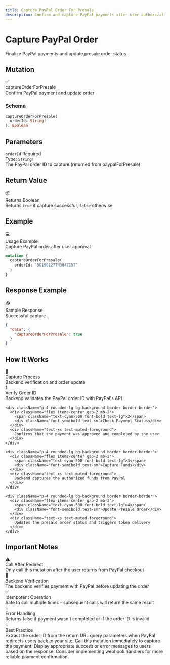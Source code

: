 ```yaml
---
title: Capture PayPal Order For Presale
description: Confirm and capture PayPal payments after user authorization
---
```



<div className="relative overflow-hidden rounded-2xl bg-gradient-to-br from-rose-500 via-pink-600 to-fuchsia-700 p-8 mb-8">
  <div className="relative z-10">
    <h1 className="text-4xl md:text-5xl font-bold mb-4 text-white">
      Capture PayPal Order
    </h1>
    <p className="text-xl text-white/90 mb-6">
      Finalize PayPal payments and update presale order status
    </p>
  </div>
  <div className="absolute top-0 right-0 w-96 h-96 bg-white/10 rounded-full blur-3xl"></div>
  <div className="absolute bottom-0 left-0 w-96 h-96 bg-white/5 rounded-full blur-3xl"></div>
</div>

## Mutation

<div className="rounded-xl border border-rose-500/30 bg-gradient-to-br from-rose-500/10 to-rose-500/5 p-6 my-6">
  <div className="flex items-center gap-3 mb-4">
    <span className="text-2xl">✅</span>
    <div>
      <div className="font-bold text-lg">captureOrderForPresale</div>
      <div className="text-sm text-muted-foreground">Confirm PayPal payment and update order</div>
    </div>
  </div>

  ### Schema

  ```graphql
  captureOrderForPresale(
    orderId: String!
  ): Boolean
  ```
</div>

## Parameters

<div className="space-y-4 my-6">
  <div className="p-5 rounded-lg border border-border bg-muted/30">
    <div className="flex items-center gap-2 mb-2">
      <code className="bg-rose-500/20 text-rose-500 px-2 py-0.5 rounded font-mono text-sm">orderId</code>
      <span className="text-xs bg-red-500/20 text-red-500 px-2 py-0.5 rounded font-semibold">Required</span>
    </div>
    <div className="text-sm">
      <div className="font-semibold mb-1">Type: <code className="bg-muted px-1 rounded">String!</code></div>
      <div className="text-muted-foreground">The PayPal order ID to capture (returned from paypalForPresale)</div>
    </div>
  </div>
</div>

## Return Value

<div className="p-5 rounded-lg border border-green-500/30 bg-green-500/10 my-6">
  <div className="flex items-center gap-2 mb-2">
    <span className="text-lg">📦</span>
    <div className="font-bold">Returns Boolean</div>
  </div>
  <div className="text-sm text-muted-foreground">
    Returns <code className="bg-muted px-1 rounded">true</code> if capture successful, <code className="bg-muted px-1 rounded">false</code> otherwise
  </div>
</div>

## Example

<div className="rounded-xl border border-purple-500/30 bg-gradient-to-br from-purple-500/10 to-purple-500/5 p-6 my-6">
  <div className="flex items-center gap-3 mb-4">
    <span className="text-2xl">💻</span>
    <div>
      <div className="font-bold">Usage Example</div>
      <div className="text-xs text-muted-foreground">Capture PayPal order after user approval</div>
    </div>
  </div>

  ```graphql
  mutation {
    captureOrderForPresale(
      orderId: "5O190127TN364715T"
    )
  }
  ```
</div>

## Response Example

<div className="rounded-xl border border-green-500/30 bg-gradient-to-br from-green-500/10 to-green-500/5 p-6 my-6">
  <div className="flex items-center gap-3 mb-4">
    <span className="text-2xl">📤</span>
    <div>
      <div className="font-bold">Sample Response</div>
      <div className="text-xs text-muted-foreground">Successful capture</div>
    </div>
  </div>

  ```json
  {
    "data": {
      "captureOrderForPresale": true
    }
  }
  ```
</div>

## How It Works

<div className="rounded-xl border border-cyan-500/30 bg-gradient-to-br from-cyan-500/10 to-cyan-500/5 p-6 my-8">
  <div className="flex items-center gap-3 mb-6">
    <span className="text-2xl">🔄</span>
    <div>
      <div className="font-bold text-lg">Capture Process</div>
      <div className="text-sm text-muted-foreground">Backend verification and order update</div>
    </div>
  </div>

  <div className="space-y-3">
    <div className="p-4 rounded-lg bg-background border border-border">
      <div className="flex items-center gap-2 mb-2">
        <span className="text-cyan-500 font-bold text-lg">1</span>
        <div className="font-semibold text-sm">Verify Order ID</div>
      </div>
      <div className="text-xs text-muted-foreground">
        Backend validates the PayPal order ID with PayPal's API
      </div>
    </div>

    <div className="p-4 rounded-lg bg-background border border-border">
      <div className="flex items-center gap-2 mb-2">
        <span className="text-cyan-500 font-bold text-lg">2</span>
        <div className="font-semibold text-sm">Check Payment Status</div>
      </div>
      <div className="text-xs text-muted-foreground">
        Confirms that the payment was approved and completed by the user
      </div>
    </div>

    <div className="p-4 rounded-lg bg-background border border-border">
      <div className="flex items-center gap-2 mb-2">
        <span className="text-cyan-500 font-bold text-lg">3</span>
        <div className="font-semibold text-sm">Capture Funds</div>
      </div>
      <div className="text-xs text-muted-foreground">
        Backend captures the authorized funds from PayPal
      </div>
    </div>

    <div className="p-4 rounded-lg bg-background border border-border">
      <div className="flex items-center gap-2 mb-2">
        <span className="text-cyan-500 font-bold text-lg">4</span>
        <div className="font-semibold text-sm">Update Presale Order</div>
      </div>
      <div className="text-xs text-muted-foreground">
        Updates the presale order status and triggers token delivery
      </div>
    </div>
  </div>
</div>

## Important Notes

<div className="grid grid-cols-1 md:grid-cols-2 gap-4 my-6">
  <div className="p-5 rounded-lg border border-amber-500/30 bg-amber-500/10">
    <div className="text-xl mb-2">⚠️</div>
    <div className="font-bold mb-2">Call After Redirect</div>
    <div className="text-sm text-muted-foreground">
      Only call this mutation after the user returns from PayPal checkout
    </div>
  </div>

  <div className="p-5 rounded-lg border border-blue-500/30 bg-blue-500/10">
    <div className="text-xl mb-2">🔐</div>
    <div className="font-bold mb-2">Backend Verification</div>
    <div className="text-sm text-muted-foreground">
      The backend verifies payment with PayPal before updating the order
    </div>
  </div>

  <div className="p-5 rounded-lg border border-green-500/30 bg-green-500/10">
    <div className="text-xl mb-2">✅</div>
    <div className="font-bold mb-2">Idempotent Operation</div>
    <div className="text-sm text-muted-foreground">
      Safe to call multiple times - subsequent calls will return the same result
    </div>
  </div>

  <div className="p-5 rounded-lg border border-purple-500/30 bg-purple-500/10">
    <div className="text-xl mb-2">💡</div>
    <div className="font-bold mb-2">Error Handling</div>
    <div className="text-sm text-muted-foreground">
      Returns false if payment wasn't completed or if the order ID is invalid
    </div>
  </div>
</div>

<div className="mt-8 p-6 rounded-xl border border-rose-500/30 bg-gradient-to-r from-rose-500/10 to-pink-500/10">
  <div className="flex items-center gap-3">
    <span className="text-2xl">💡</span>
    <div>
      <div className="font-bold">Best Practice</div>
      <div className="text-sm text-muted-foreground">
        Extract the order ID from the return URL query parameters when PayPal redirects users back to your site. Call this mutation immediately to capture the payment. Display appropriate success or error messages to users based on the response. Consider implementing webhook handlers for more reliable payment confirmation.
      </div>
    </div>
  </div>
</div>
